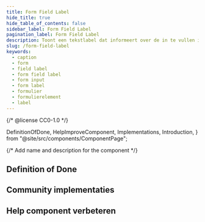 ```yaml
---
title: Form Field Label
hide_title: true
hide_table_of_contents: false
sidebar_label: Form Field Label
pagination_label: Form Field Label
description: Toont een tekstlabel dat informeert over de in te vullen informatie.
slug: /form-field-label
keywords:
  - caption
  - form
  - field label
  - form field label
  - form input
  - form label
  - formulier
  - formulierelement
  - label
---
```


{/* @license CC0-1.0 */}

  DefinitionOfDone,
  HelpImproveComponent,
  Implementations,
  Introduction,
} from "@site/src/components/ComponentPage";

{/* Add name and description for the component */}


<Introduction component={component} headingLevel={1} description={description} />

## Definition of Done

<DefinitionOfDone component={component} headingLevel={3} />

## Community implementaties

<Implementations component={component} headingLevel={3} />

## Help component verbeteren

<HelpImproveComponent component={component} headingLevel={3} />
